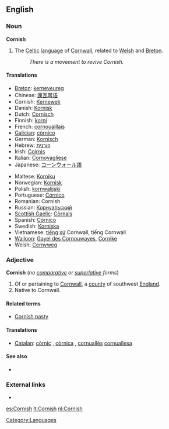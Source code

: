 ==English==

===Noun===
{{wikipedia}}
'''Cornish'''

# The [[Celtic]] [[language]] of [[Cornwall]], related to [[Welsh]] and [[Breton]].
#: ''There is a movement to revive Cornish.''

====Translations====
{{trans-top|language}}
* [[Breton]]: [[kerneveureg]]
* Chinese: [[康瓦耳语]]
* Cornish: [[Kernewek]]
* Danish: [[Kornisk]]
* Dutch: [[Cornisch]]
* Finnish: [[korni]]
* French: [[cornouaillais]]
* [[Galician]]: [[córnico]]
* German: [[Kornisch]]
* Hebrew: [[קורנית]]
* Irish: [[Coirnis]]
* Italian: [[Cornovagliese]]
* Japanese: [[コーンウォール語]]
{{trans-mid}}
* Maltese: [[Korniku]]
* Norwegian: [[Kornisk]]
* Polish: [[kornwalijski]]
* Portuguese: [[Córnico]]
* Romanian: Cornish
* Russian: [[Корнуэльский]]
* [[Scottish Gaelic]]: [[Còrnais]]
* Spanish: [[Córnico]]
* Swedish: [[Korniska]]
* Vietnamese: [[tiếng]] [[xứ]] Cornwall, tiếng Cornwall
* [[Walloon]]: [[Gayel des Cornouwayes]], [[Cornike]]
* Welsh: [[Cernyweg]]
{{trans-bottom}}

===Adjective===
'''Cornish''' (''no [[comparative]] or [[superlative]] forms'')

# Of or pertaining to [[Cornwall]], a [[county]] of southwest [[England]].
# Native to Cornwall.

====Related terms====
* [[Cornish pasty]]

====Translations====
{{trans-top|of Cornwall}}
* [[Catalan]]: [[còrnic]] {{m}}, [[còrnica]] {{f}}, [[cornuallès]] {{m}} [[cornuallesa]] {{f}}
{{trans-mid}}
{{trans-bottom}}

{{trans-top|native to Cornwall}}
{{trans-mid}}
{{trans-bottom}}

====See also====
{{interwiktionary|code=kw}}
* {{websters-online}}

===External links===
* {{ISO 639|link=Ethnologue|1code=kw|code=cor}}

[[Category:Languages]]

[[es:Cornish]]
[[lt:Cornish]]
[[nl:Cornish]]